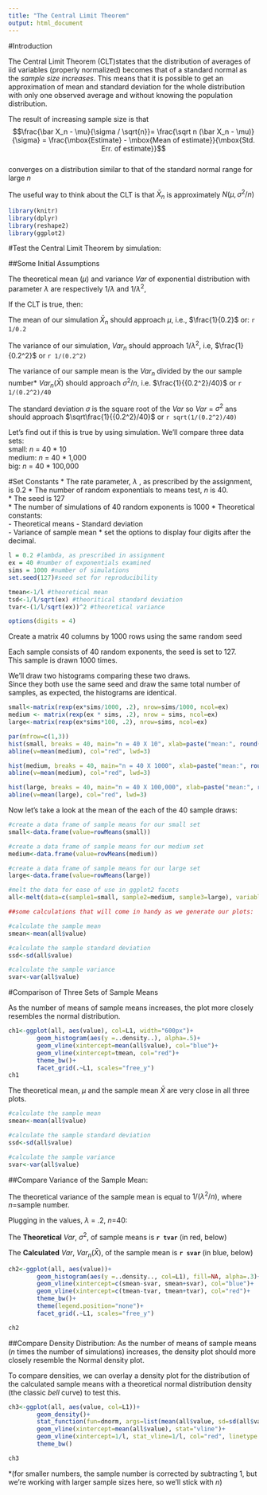 ```yaml
---
title: "The Central Limit Theorem"
output: html_document
---
```

#Introduction

The Central Limit Theorem (CLT)states that the distribution of averages of iid variables (properly normalized) becomes that of a standard normal as the *sample size increases*.  This means that it is possible to get an approximation of mean and standard deviation for the whole distribution with only one observed average and without knowing the population distribution.

The result of increasing sample size is that $$\frac{\bar X_n - \mu}{\sigma / \sqrt{n}}= \frac{\sqrt n (\bar X_n - \mu)}{\sigma} = \frac{\mbox{Estimate} - \mbox{Mean of estimate}}{\mbox{Std. Err. of estimate}}$$  
converges on a distribution similar to that of the standard normal range for large $n$

The useful way to think about the CLT is that $\bar X_n$ is approximately $N(\mu, \sigma^2 / n)$
```r
library(knitr)
library(dplyr)
library(reshape2)
library(ggplot2)

```

#Test the Central Limit Theorem by simulation:

##Some Initial Assumptions

The theoretical mean ($\mu$) and variance $Var$ of exponential distribution with parameter $\lambda$ are respectively $1/\lambda$ and $1/\lambda^2$,

If the CLT is true, then:

The mean of our simulation $\bar X_n$ should approach $\mu$, i.e., $\frac{1}{0.2}$ or: `r 1/0.2`  

The variance of our simulation, $Var_n$ should approach $1/\lambda^2$, i.e, $\frac{1}{0.2^2}$ or `r 1/(0.2^2)`

The variance of our sample mean is the $Var_n$ divided by the our sample number*  $Var_n(\bar X)$ should approach  $\sigma^2/n$, i.e. $\frac{1}{{0.2^2}/40}$ or `r 1/(0.2^2)/40`

The standard deviation $\sigma$ is the square root of the $Var$ so $Var$ = $\sigma^2$ ans should approach $\sqrt\frac{1}{{0.2^2}/40}$ or `r sqrt(1/(0.2^2)/40)`

Let's find out if this is true by using simulation.  We'll compare three data sets:  
small: $n$ = 40 * 10  
medium: $n$ = 40 * 1,000  
big: $n$ = 40 * 100,000  

#Set Constants
* The rate parameter, $\lambda$ , as prescribed by the assignment, is 0.2 
* The number of random exponentials to means test, $n$ is 40.  
* The seed is 127  
* The number of simulations of 40 random exponents is 1000
* Theoretical constants:  
        - Theoretical means
        - Standard deviation    
        - Variance of sample mean 
* set the options to display four digits after the decimal.  

```r
l = 0.2 #lambda, as prescribed in assignment
ex = 40 #number of exponentials examined
sims = 1000 #number of simulations
set.seed(127)#seed set for reproducibility

tmean<-1/l #theoretical mean
tsd<-1/l/sqrt(ex) #theoritical standard deviation
tvar<-(1/l/sqrt(ex))^2 #theoretical variance

options(digits = 4)
```

Create a matrix 40 columns by 1000 rows using the same random seed

Each sample consists of 40 random exponents, the seed is set to 127.  
This sample is drawn 1000 times.

We'll draw two histograms comparing these two draws.  
Since they both use the same seed and draw the same total number of samples, as expected, the histograms are identical.
```r


small<-matrix(rexp(ex*sims/1000, .2), nrow=sims/1000, ncol=ex)
medium <- matrix(rexp(ex * sims, .2), nrow = sims, ncol=ex)
large<-matrix(rexp(ex*sims*100, .2), nrow=sims, ncol=ex)

par(mfrow=c(1,3))
hist(small, breaks = 40, main="n = 40 X 10", xlab=paste("mean:", round(mean(small), digits = 4), sep=" "))
abline(v=mean(medium), col="red", lwd=3)

hist(medium, breaks = 40, main="n = 40 X 1000", xlab=paste("mean:", round(mean(medium), digits = 4), sep=" "))
abline(v=mean(medium), col="red", lwd=3)

hist(large, breaks = 40, main="n = 40 X 100,000", xlab=paste("mean:", round(mean(large), digits = 4), sep=" "))
abline(v=mean(large), col="red", lwd=3)

```

Now let's take a look at the mean of the each of the 40 sample draws:


```r

#create a data frame of sample means for our small set
small<-data.frame(value=rowMeans(small))

#create a data frame of sample means for our medium set
medium<-data.frame(value=rowMeans(medium))

#create a data frame of sample means for our large set
large<-data.frame(value=rowMeans(large))

#melt the data for ease of use in ggplot2 facets
all<-melt(data=c(sample1=small, sample2=medium, sample3=large), variable.name = "variable")

##some calculations that will come in handy as we generate our plots:

#calculate the sample mean
smean<-mean(all$value)

#calculate the sample standard deviation
ssd<-sd(all$value)

#calculate the sample variance
svar<-var(all$value)

```

#Comparison of Three Sets of Sample Means

As the number of means of sample means increases, the plot more closely resembles the normal distribution.

```r


ch1<-ggplot(all, aes(value), col=L1, width="600px")+
        geom_histogram(aes(y =..density..), alpha=.5)+
        geom_vline(xintercept=mean(all$value), col="blue")+
        geom_vline(xintercept=tmean, col="red")+
        theme_bw()+
        facet_grid(.~L1, scales="free_y")
ch1

```

The theoretical mean, $\mu$ and the sample mean $\bar X$ are very close in all three plots.

```r
#calculate the sample mean
smean<-mean(all$value)

#calculate the sample standard deviation
ssd<-sd(all$value)

#calculate the sample variance
svar<-var(all$value)
```

##Compare Variance of the Sample Mean:

The theoretical variance of the sample mean is equal to $1/(\lambda^2/n)$, where $n$=sample number. 

Plugging in the values, $\lambda$ = .2, $n$=40: 

The **Theoretical** $Var$, $\sigma^2$, of sample means is **`r tvar`**  (in red, below)

The **Calculated** $Var$, $Var_n(\bar X)$, of the sample mean is **`r svar` ** (in blue, below)

```r


ch2<-ggplot(all, aes(value))+
        geom_histogram(aes(y =..density.., col=L1), fill=NA, alpha=.3)+
        geom_vline(xintercept=c(smean-svar, smean+svar), col="blue")+
        geom_vline(xintercept=c(tmean-tvar, tmean+tvar), col="red")+
        theme_bw()+
        theme(legend.position="none")+
        facet_grid(.~L1, scales="free_y")

ch2
```

##Compare Density Distribution:
As the number of means of sample means ($n$ times the number of simulations) increases, the density plot should more closely resemble the Normal density plot.

To compare densities, we can overlay a density plot for the distribution of the calculated sample means with a theoretical normal distribution density (the classic $bell$ curve) to test this.  
```r


ch3<-ggplot(all, aes(value, col=L1))+
        geom_density()+
        stat_function(fun=dnorm, args=list(mean(all$value, sd=sd(all$value))), col="blue",lwd=1, lty=2)+
        geom_vline(xintercept=mean(all$value), stat="vline")+
        geom_vline(xintercept=1/l, stat_vline=1/l, col="red", linetype = "longdash")+
        theme_bw()

ch3
```

*(for smaller numbers, the sample number is corrected by subtracting 1, but we're working with larger sample sizes here, so we'll stick with $n$)